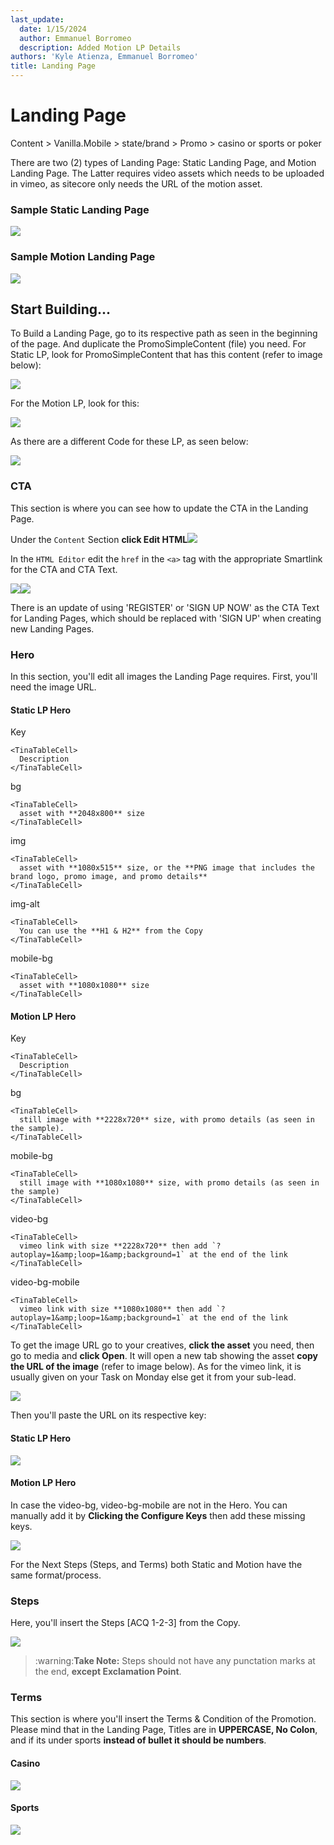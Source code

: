 ```yaml
---
last_update:
  date: 1/15/2024
  author: Emmanuel Borromeo
  description: Added Motion LP Details
authors: 'Kyle Atienza, Emmanuel Borromeo'
title: Landing Page
---
```


# Landing Page

<Admonition type="info" title="Sitecore Path">
  Content > Vanilla.Mobile > state/brand > Promo > casino or sports or poker
</Admonition>

There are two (2) types of Landing Page: Static Landing Page, and Motion Landing Page. The Latter requires video assets which needs to be uploaded in vimeo, as sitecore only needs the URL of the motion asset.

### Sample Static Landing Page

![](https://res.cloudinary.com/dlfu36fiw/image/upload/v1709887534/builds/landing-page/zmvzeek8wbgopsgotmci.png)

### Sample Motion Landing Page

![](https://res.cloudinary.com/dlfu36fiw/image/upload/v1709887534/builds/landing-page/eaaa4ouvvq0gnshgiuuv.png)

## Start Building...

To Build a Landing Page, go to its respective path as seen in the beginning of the page. And duplicate the PromoSimpleContent (file) you need. For Static LP, look for PromoSimpleContent that has this content (refer to image below):

![](https://res.cloudinary.com/dlfu36fiw/image/upload/v1709887534/builds/landing-page/vfysiuxmuagb5704l4hl.png)

For the Motion LP, look for this:

![](https://res.cloudinary.com/dlfu36fiw/image/upload/v1709887533/builds/landing-page/cinekmhpbkcwyla6zugu.png)

As there are a different Code for these LP, as seen below:

![](https://res.cloudinary.com/dlfu36fiw/image/upload/v1709887468/builds/landing-page/vxja8fzrdivjecnpxaui.png)

### CTA

This section is where you can see how to update the CTA in the Landing Page.

Under the `Content` Section **click Edit HTML**![](https://res.cloudinary.com/dlfu36fiw/image/upload/v1720080827/builds/landing-page/landing-page-update_pbrpxz.jpg)

In the `HTML Editor` edit the `href` in the `<a>` tag with the appropriate Smartlink for the CTA and CTA Text.

![](https://res.cloudinary.com/dlfu36fiw/image/upload/v1720082748/builds/landing-page/Screenshot_1_oche85.jpg)![](https://res.cloudinary.com/dlfu36fiw/image/upload/v1720082752/builds/landing-page/Screenshot_2_h7l8ep.jpg)

<Admonition type="note" title="Note">
  There is an update of using 'REGISTER' or 'SIGN UP NOW' as the CTA Text for Landing Pages, which should be replaced with 'SIGN UP' when creating new Landing Pages.
</Admonition>

### Hero

In this section, you'll edit all images the Landing Page requires. First, you'll need the image URL.

#### Static LP Hero

<TinaTable>
  <TinaTableRow>
    <TinaTableCell>
      Key
    </TinaTableCell>

    <TinaTableCell>
      Description
    </TinaTableCell>
  </TinaTableRow>

  <TinaTableRow>
    <TinaTableCell>
      bg
    </TinaTableCell>

    <TinaTableCell>
      asset with **2048x800** size
    </TinaTableCell>
  </TinaTableRow>

  <TinaTableRow>
    <TinaTableCell>
      img
    </TinaTableCell>

    <TinaTableCell>
      asset with **1080x515** size, or the **PNG image that includes the brand logo, promo image, and promo details**
    </TinaTableCell>
  </TinaTableRow>

  <TinaTableRow>
    <TinaTableCell>
      img-alt
    </TinaTableCell>

    <TinaTableCell>
      You can use the **H1 & H2** from the Copy
    </TinaTableCell>
  </TinaTableRow>

  <TinaTableRow>
    <TinaTableCell>
      mobile-bg
    </TinaTableCell>

    <TinaTableCell>
      asset with **1080x1080** size
    </TinaTableCell>
  </TinaTableRow>
</TinaTable>

#### Motion LP Hero

<TinaTable>
  <TinaTableRow>
    <TinaTableCell>
      Key
    </TinaTableCell>

    <TinaTableCell>
      Description
    </TinaTableCell>
  </TinaTableRow>

  <TinaTableRow>
    <TinaTableCell>
      bg
    </TinaTableCell>

    <TinaTableCell>
      still image with **2228x720** size, with promo details (as seen in the sample).
    </TinaTableCell>
  </TinaTableRow>

  <TinaTableRow>
    <TinaTableCell>
      mobile-bg
    </TinaTableCell>

    <TinaTableCell>
      still image with **1080x1080** size, with promo details (as seen in the sample)
    </TinaTableCell>
  </TinaTableRow>

  <TinaTableRow>
    <TinaTableCell>
      video-bg
    </TinaTableCell>

    <TinaTableCell>
      vimeo link with size **2228x720** then add `?autoplay=1&amp;loop=1&amp;background=1` at the end of the link
    </TinaTableCell>
  </TinaTableRow>

  <TinaTableRow>
    <TinaTableCell>
      video-bg-mobile
    </TinaTableCell>

    <TinaTableCell>
      vimeo link with size **1080x1080** then add `?autoplay=1&amp;loop=1&amp;background=1` at the end of the link
    </TinaTableCell>
  </TinaTableRow>
</TinaTable>

To get the image URL go to your creatives, **click the asset** you need, then go to media and **click Open**. It will open a new tab showing the asset **copy the URL of the image** (refer to image below). As for the vimeo link, it is usually given on your Task on Monday else get it from your sub-lead.

![](https://res.cloudinary.com/dlfu36fiw/image/upload/v1709887470/builds/landing-page/pjsftzytoi0grakpencz.png)

Then you'll paste the URL on its respective key:

#### Static LP Hero

![](https://res.cloudinary.com/dlfu36fiw/image/upload/v1709887467/builds/landing-page/w15pt1pcks7pkkiyte8q.png)

#### Motion LP Hero

In case the video-bg, video-bg-mobile are not in the Hero. You can manually add it by **Clicking the Configure Keys** then add these missing keys.

![](https://res.cloudinary.com/dlfu36fiw/image/upload/v1709887533/builds/landing-page/wnuyfxajwvvjvj8yrz8x.png)

For the Next Steps (Steps, and Terms) both Static and Motion have the same format/process.

### Steps

Here, you'll insert the Steps \[ACQ 1-2-3] from the Copy.

![](https://res.cloudinary.com/dlfu36fiw/image/upload/v1709887469/builds/landing-page/qb5tp8rtha94eesucn77.png)

> \:warning:**Take Note:** Steps should not have any punctation marks at the end, **except Exclamation Point**.

### Terms

This section is where you'll insert the Terms & Condition of the Promotion. Please mind that in the Landing Page, Titles are in **UPPERCASE, No Colon**, and if its under sports **instead of bullet it should be numbers**.

#### Casino

![](https://res.cloudinary.com/dlfu36fiw/image/upload/v1709887471/builds/landing-page/kzwv8q6ir1s6wrgeeao4.png)

#### Sports

![](https://res.cloudinary.com/dlfu36fiw/image/upload/v1709887469/builds/landing-page/v3edbrsyueeslcvbdmch.png)
